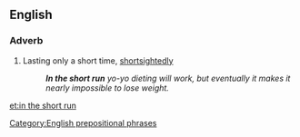 ==English==

===Adverb===
{{en-adv|head=[[in]] the [[short]] [[run]]|-}}

# {{context|idiomatic|lang=en}} Lasting only a short time, [[shortsightedly]] 
#: '''''In the short run''' yo-yo dieting will work, but eventually it makes it nearly impossible to lose weight.''

[[Category:English prepositional phrases]]

[[et:in the short run]]